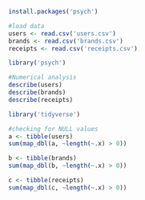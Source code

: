 ```{r}
install.packages('psych')
```


```{r}
#load data
users <- read.csv('users.csv')
brands <- read.csv('brands.csv')
receipts <- read.csv('receipts.csv')
```

```{r}
library('psych')

#Numerical analysis
describe(users)
describe(brands)
describe(receipts)
```
```{r}
library('tidyverse')

#checking for NULL values
a <- tibble(users)
sum(map_dbl(a, ~length(~.x) > 0))

b <- tibble(brands)
sum(map_dbl(b, ~length(~.x) > 0))

c <- tibble(receipts)
sum(map_dbl(c, ~length(~.x) > 0))

```


